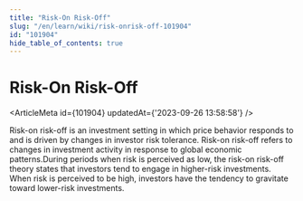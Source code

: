 ```yaml
---
title: "Risk-On Risk-Off"
slug: "/en/learn/wiki/risk-onrisk-off-101904"
id: "101904"
hide_table_of_contents: true
---
```



# Risk-On Risk-Off

<ArticleMeta id={101904} updatedAt={'2023-09-26 13:58:58'} />
<div className='border-solid border-b border-t-0 my-4 border-[var(--ifm-color-gray-300)]' />

Risk-on risk-off is an investment setting in which price behavior responds to and is driven by changes in investor risk tolerance. Risk-on risk-off refers to changes in investment activity in response to global economic patterns.During periods when risk is perceived as low, the risk-on risk-off theory states that investors tend to engage in higher-risk investments. When risk is perceived to be high, investors have the tendency to gravitate toward lower-risk investments.
